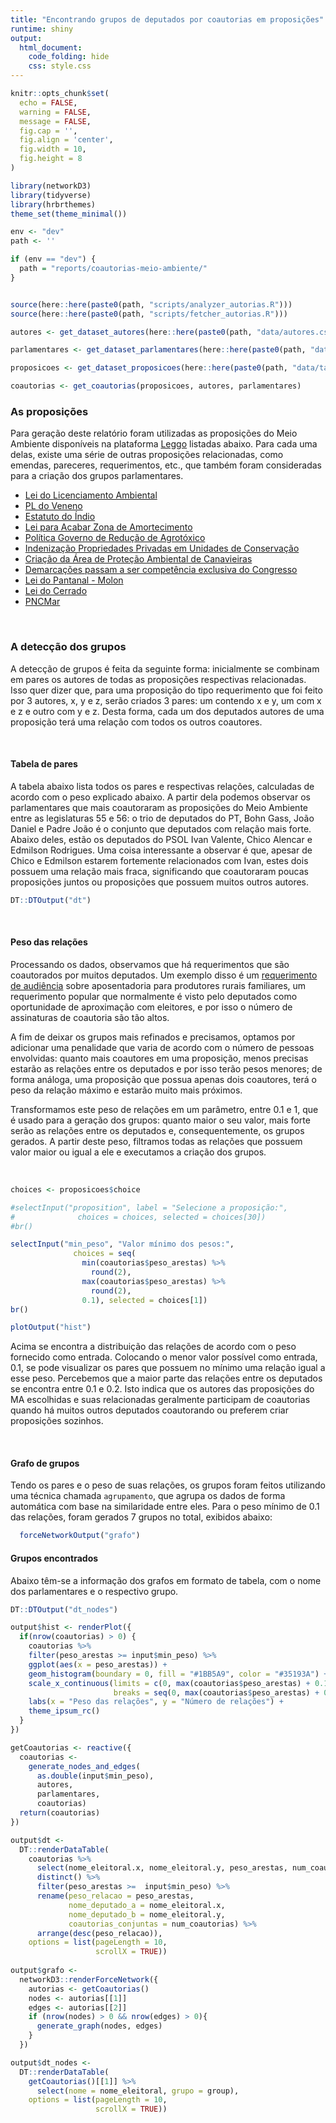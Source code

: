 ```yaml
---
title: "Encontrando grupos de deputados por coautorias em proposições"
runtime: shiny
output:
  html_document:
    code_folding: hide
    css: style.css
---
```


```r
knitr::opts_chunk$set(
  echo = FALSE,
  warning = FALSE,
  message = FALSE,
  fig.cap = '',
  fig.align = 'center',
  fig.width = 10,
  fig.height = 8
)
```

```r
library(networkD3)
library(tidyverse)
library(hrbrthemes)
theme_set(theme_minimal())

env <- "dev"
path <- ''

if (env == "dev") {
  path = "reports/coautorias-meio-ambiente/"
} 


source(here::here(paste0(path, "scripts/analyzer_autorias.R")))
source(here::here(paste0(path, "scripts/fetcher_autorias.R")))

autores <- get_dataset_autores(here::here(paste0(path, "data/autores.csv")))

parlamentares <- get_dataset_parlamentares(here::here(paste0(path, "data/parlamentares.csv")))

proposicoes <- get_dataset_proposicoes(here::here(paste0(path, "data/tabela_leggo.csv")))

coautorias <- get_coautorias(proposicoes, autores, parlamentares)

```


### As proposições

Para geração deste relatório foram utilizadas as proposições do Meio Ambiente disponíveis na plataforma [Leggo](https://leggo.org.br) listadas abaixo. Para cada uma delas, existe uma série de outras proposições relacionadas, como emendas, pareceres, requerimentos, etc., que também foram consideradas para a criação dos grupos parlamentares. 

  - [Lei do Licenciamento Ambiental]("https://www.camara.leg.br/proposicoesWeb/fichadetramitacao?idProposicao=257161")
  - [PL do Veneno]("https://www.camara.leg.br/proposicoesWeb/fichadetramitacao?idProposicao=46249")
  - [Estatuto do Índio]("https://www.camara.leg.br/proposicoesWeb/fichadetramitacao?idProposicao=345311")
  - [Lei para Acabar Zona de Amortecimento]("https://www.camara.leg.br/proposicoesWeb/fichadetramitacao?idProposicao=2085536")
  - [Política Governo de Redução de Agrotóxico]("https://www.camara.leg.br/proposicoesWeb/fichadetramitacao?idProposicao=2120775")
  - [Indenização Propriedades Privadas em Unidades de Conservação]("https://www.camara.leg.br/proposicoesWeb/fichadetramitacao?idProposicao=2056568")
  - [Criação da Área de Proteção Ambiental de Canavieiras]("https://www.camara.leg.br/proposicoesWeb/fichadetramitacao?idProposicao=1738598")
  - [Demarcações passam a ser competência exclusiva do Congresso]("https://www.camara.leg.br/proposicoesWeb/fichadetramitacao?idProposicao=14562")
  - [Lei do Pantanal - Molon]("https://www.camara.leg.br/proposicoesWeb/fichadetramitacao?idProposicao=2170839")
  - [Lei do Cerrado]("https://www.camara.leg.br/proposicoesWeb/fichadetramitacao?idProposicao=944279")
  - [PNCMar]("https://www.camara.leg.br/proposicoesWeb/fichadetramitacao?idProposicao=604557")

<br>

### A detecção dos grupos

A detecção de grupos é feita da seguinte forma: inicialmente se combinam em pares os autores de todas as proposições respectivas relacionadas. Isso quer dizer que, para uma proposição do tipo requerimento que foi feito por 3 autores, x, y e z, serão criados 3 pares: um contendo x e y, um com x e z e outro com y e z. Desta forma, cada um dos deputados autores de uma proposição terá uma relação com todos os outros coautores. 

<br>

#### Tabela de pares

A tabela abaixo lista todos os pares e respectivas relações, calculadas de acordo com o peso explicado abaixo. A partir dela podemos observar os parlamentares que mais coautoraram as proposições do Meio Ambiente entre as legislaturas 55 e 56: o trio de deputados do PT, Bohn Gass, João Daniel e Padre João é o conjunto que deputados com relação mais forte. Abaixo deles, estão os deputados do PSOL Ivan Valente, Chico Alencar e Edmilson Rodrigues. Uma coisa interessante a observar é que, apesar de Chico e Edmilson estarem fortemente relacionados com Ivan, estes dois possuem uma relação mais fraca, significando que coautoraram poucas proposições juntos ou proposições que possuem muitos outros autores.

```r
DT::DTOutput("dt")
```

<br>

#### Peso das relações 

Processando os dados, observamos que há requerimentos que são coautorados por muitos deputados. Um exemplo disso é um [requerimento de audiência](https://www.camara.leg.br/proposicoesWeb/fichadetramitacao?idProposicao=2194402) sobre aposentadoria para produtores rurais familiares, um requerimento popular que normalmente é visto pelo deputados como oportunidade de aproximação com eleitores, e por isso o número de assinaturas de coautoria são tão altos.

A fim de deixar os grupos mais refinados e precisamos, optamos por adicionar uma penalidade que varia de acordo com o número de pessoas envolvidas: quanto mais coautores em uma proposição, menos precisas estarão as relações entre os deputados e por isso terão pesos menores; de forma análoga, uma proposição que possua apenas dois coautores, terá o peso da relação máximo e estarão muito mais próximos.

Transformamos este peso de relações em um parâmetro, entre 0.1 e 1, que é usado para a geração dos grupos: quanto maior o seu valor, mais forte serão as relações entre os deputados e, consequentemente, os grupos gerados. A partir deste peso, filtramos todas as relações que possuem valor maior ou igual a ele e executamos a criação dos grupos. 

<br>

```r
choices <- proposicoes$choice

#selectInput("proposition", label = "Selecione a proposição:",
#              choices = choices, selected = choices[30])
#br()

selectInput("min_peso", "Valor mínimo dos pesos:",
              choices = seq(
                min(coautorias$peso_arestas) %>% 
                  round(2), 
                max(coautorias$peso_arestas) %>% 
                  round(2),
                0.1), selected = choices[1])
br()

plotOutput("hist")
```

Acima se encontra a distribuição das relações de acordo com o peso fornecido como entrada. Colocando o menor valor possível como entrada, 0.1, se pode visualizar os pares que possuem no mínimo uma relação igual a esse peso. Percebemos que a maior parte das relações entre os deputados se encontra entre 0.1 e 0.2. Isto indica que os autores das proposições do MA escolhidas e suas relacionadas geralmente participam de coautorias quando há muitos outros deputados coautorando ou preferem criar proposições sozinhos.

<br>

#### Grafo de grupos

Tendo os pares e o peso de suas relações, os grupos foram feitos utilizando uma técnica chamada `agrupamento`, que agrupa os dados de forma automática com base na similaridade entre eles. Para o peso mínimo de 0.1 das relações, foram gerados 7 grupos no total, exibidos abaixo:

```r
  forceNetworkOutput("grafo")
```

#### Grupos encontrados

Abaixo têm-se a informação dos grafos em formato de tabela, com o nome dos parlamentares e o respectivo grupo.

```r

DT::DTOutput("dt_nodes")

```

```r

output$hist <- renderPlot({
  if(nrow(coautorias) > 0) {
    coautorias %>%
    filter(peso_arestas >= input$min_peso) %>% 
    ggplot(aes(x = peso_arestas)) +
    geom_histogram(boundary = 0, fill = "#1BB5A9", color = "#35193A") +
    scale_x_continuous(limits = c(0, max(coautorias$peso_arestas) + 0.1), 
                       breaks = seq(0, max(coautorias$peso_arestas) + 0.1, 0.1)) +
    labs(x = "Peso das relações", y = "Número de relações") +
    theme_ipsum_rc()
  }
})

getCoautorias <- reactive({
  coautorias <- 
    generate_nodes_and_edges(
      as.double(input$min_peso),
      autores,
      parlamentares,
      coautorias)
  return(coautorias)
})

output$dt <- 
  DT::renderDataTable(
    coautorias %>% 
      select(nome_eleitoral.x, nome_eleitoral.y, peso_arestas, num_coautorias) %>% 
      distinct() %>% 
      filter(peso_arestas >=  input$min_peso) %>% 
      rename(peso_relacao = peso_arestas, 
             nome_deputado_a = nome_eleitoral.x,
             nome_deputado_b = nome_eleitoral.y,
             coautorias_conjuntas = num_coautorias) %>% 
      arrange(desc(peso_relacao)), 
    options = list(pageLength = 10,
                   scrollX = TRUE))
  
output$grafo <- 
  networkD3::renderForceNetwork({
    autorias <- getCoautorias()
    nodes <- autorias[[1]]
    edges <- autorias[[2]]
    if (nrow(nodes) > 0 && nrow(edges) > 0){
      generate_graph(nodes, edges)
    }
  })

output$dt_nodes <- 
  DT::renderDataTable(
    getCoautorias()[[1]] %>% 
      select(nome = nome_eleitoral, grupo = group), 
    options = list(pageLength = 10,
                   scrollX = TRUE))

```
